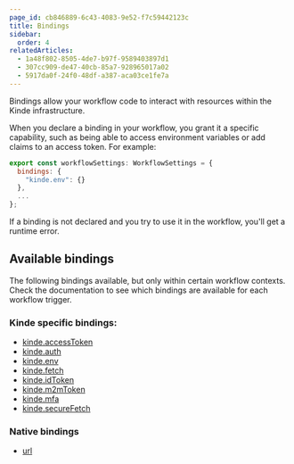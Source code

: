 ```yaml
---
page_id: cb846889-6c43-4083-9e52-f7c59442123c
title: Bindings
sidebar:
  order: 4
relatedArticles:
  - 1a48f802-8505-4de7-b97f-9589403897d1
  - 307cc909-de47-40cb-85a7-928965017a02
  - 5917da0f-24f0-48df-a387-aca03ce1fe7a
---
```


Bindings allow your workflow code to interact with resources within the Kinde infrastructure.

When you declare a binding in your workflow, you grant it a specific capability, such as being able to access environment variables or add claims to an access token. For example:

```js
export const workflowSettings: WorkflowSettings = {
  bindings: {
    "kinde.env": {}
  },
  ...
};
```

If a binding is not declared and you try to use it in the workflow, you'll get a runtime error.

## Available bindings

The following bindings available, but only within certain workflow contexts. Check the documentation to see which bindings are available for each workflow trigger.

### Kinde specific bindings:

- [kinde.accessToken](/workflows/bindings/access-token-binding/)
- [kinde.auth](/workflows/bindings/auth-binding/)
- [kinde.env](/workflows/bindings/env-binding/)
- [kinde.fetch](/workflows/bindings/fetch-binding/)
- [kinde.idToken](/workflows/bindings/id-token-binding/)
- [kinde.m2mToken](/workflows/bindings/m2m-token-binding/)
- [kinde.mfa](/workflows/bindings/mfa-binding/)
- [kinde.secureFetch](/workflows/bindings/secure-fetch-binding/)

### Native bindings

- [url](/workflows/bindings/url-binding/)
